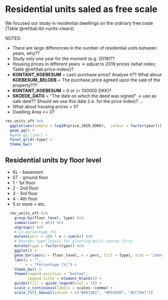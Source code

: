 # Residential units saled as free scale {#EDA-house-prices}

We focused our study in residential dwellings on the ordinary free trade (Table \@ref(tab:tbl-runits-clean)). 

NOTES: 

- There are large differences in the number of residential units between years, why??
- Study only one year for the moment (e.g. 2019)??
- Housing prices in different years -> adjust to 2019 prices (what index; Table \@ref(tab:price-index))?
- **KONTANT_KOEBESUM** = cash purchase price? Analyse it?? What about **KOEBESUM_BELOEB** = The purchase price agreed upon the sale of the property???
- **KONTANT_KOEBESUM** = 0 or (< 100000 DKK)? 
- **SKOEDE_DATO** = "The date on which the deed was signed" -> use as sale date?? Should we use this date (i.e. for the price index)? ...   
 - What about housing prices = 0?
 - Dwelling Area <= 0? 
 
```r

res_units_oft %>% 
  ggplot(aes(sample = log10(price_2019_kDKK),  colour = factor(year))) +
  geom_qq() +
  #geom_qq_line() +
  facet_grid(~type) +
  theme_bw()

```


## Residential units by floor level

- KL - basement
- ST - ground floor
- 1  - 1st floor
- 2  - 2nd floor
- 3  - 3rd floor
- 4  - 4th floor
- 5 or more = etc.

```r

  res_units_oft %>% 
    group_by(floor_level, type) %>% 
    summarise(n = n()) %>%
    ungroup() %>% 
    # in percentage [%]   
    mutate(perc = 100 * n / sum(n)) %>% 
    # Reorder type levels for plotting multi-storey first
    mutate(type = factor(type)) %>%
    ggplot() +
    geom_bar(aes(y = floor_level, x = perc, fill = type), stat = "identity") +
    labs(y = "", 
         x = "Percentage [%]") +
    theme_bw() +
    theme(legend.position = "bottom",
          legend.title = element_blank()) +
    guides(fill = guide_legend(ncol = 2)) +
    scale_x_continuous(labels = scales::comma) +
    scale_fill_manual(values = c("#0072B2", "#D55E00", "#CC79A7"))
  
```


